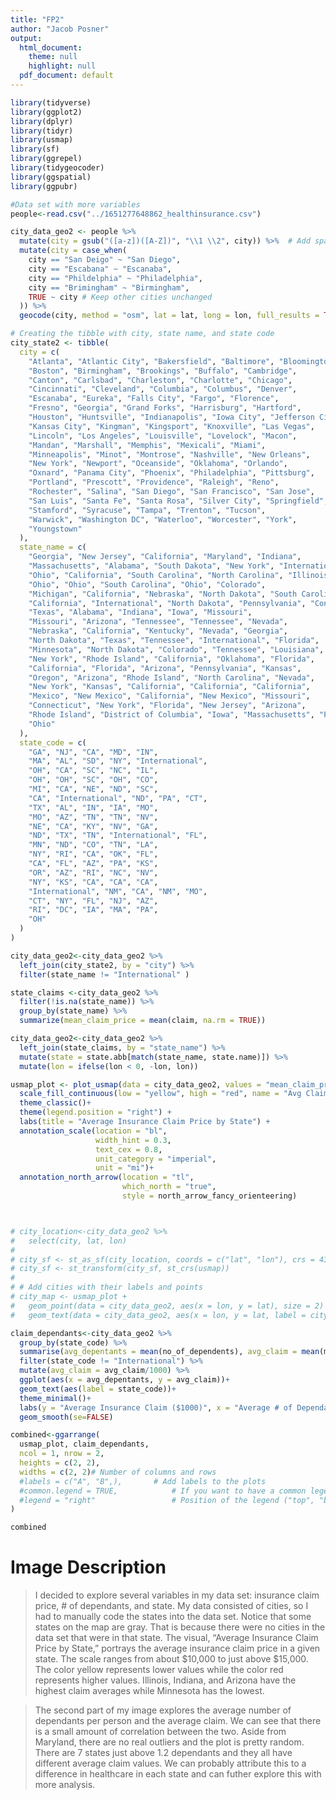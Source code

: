 ```yaml
---
title: "FP2"
author: "Jacob Posner"
output:
  html_document:
    theme: null
    highlight: null
  pdf_document: default
---
```


```r
library(tidyverse)
library(ggplot2)
library(dplyr)
library(tidyr)
library(usmap)
library(sf)
library(ggrepel)
library(tidygeocoder)
library(ggspatial)
library(ggpubr)
```

```r
#Data set with more variables
people<-read.csv("../1651277648862_healthinsurance.csv")

```

```r
city_data_geo2 <- people %>%
  mutate(city = gsub("([a-z])([A-Z])", "\\1 \\2", city)) %>%  # Add space between lowercase and uppercase letters
  mutate(city = case_when(
    city == "San Deigo" ~ "San Diego",
    city == "Escabana" ~ "Escanaba",
    city == "Phildelphia" ~ "Philadelphia",
    city == "Brimingham" ~ "Birmingham",
    TRUE ~ city # Keep other cities unchanged
  )) %>%
  geocode(city, method = "osm", lat = lat, long = lon, full_results = TRUE)  # Geocode cities and get full results
```


```r
# Creating the tibble with city, state name, and state code
city_state2 <- tibble(
  city = c(
    "Atlanta", "Atlantic City", "Bakersfield", "Baltimore", "Bloomington", 
    "Boston", "Birmingham", "Brookings", "Buffalo", "Cambridge", 
    "Canton", "Carlsbad", "Charleston", "Charlotte", "Chicago", 
    "Cincinnati", "Cleveland", "Columbia", "Columbus", "Denver", 
    "Escanaba", "Eureka", "Falls City", "Fargo", "Florence", 
    "Fresno", "Georgia", "Grand Forks", "Harrisburg", "Hartford", 
    "Houston", "Huntsville", "Indianapolis", "Iowa City", "Jefferson City", 
    "Kansas City", "Kingman", "Kingsport", "Knoxville", "Las Vegas", 
    "Lincoln", "Los Angeles", "Louisville", "Lovelock", "Macon", 
    "Mandan", "Marshall", "Memphis", "Mexicali", "Miami", 
    "Minneapolis", "Minot", "Montrose", "Nashville", "New Orleans", 
    "New York", "Newport", "Oceanside", "Oklahoma", "Orlando", 
    "Oxnard", "Panama City", "Phoenix", "Philadelphia", "Pittsburg", 
    "Portland", "Prescott", "Providence", "Raleigh", "Reno", 
    "Rochester", "Salina", "San Diego", "San Francisco", "San Jose", 
    "San Luis", "Santa Fe", "Santa Rosa", "Silver City", "Springfield", 
    "Stamford", "Syracuse", "Tampa", "Trenton", "Tucson", 
    "Warwick", "Washington DC", "Waterloo", "Worcester", "York", 
    "Youngstown"
  ),
  state_name = c(
    "Georgia", "New Jersey", "California", "Maryland", "Indiana", 
    "Massachusetts", "Alabama", "South Dakota", "New York", "International", 
    "Ohio", "California", "South Carolina", "North Carolina", "Illinois", 
    "Ohio", "Ohio", "South Carolina", "Ohio", "Colorado", 
    "Michigan", "California", "Nebraska", "North Dakota", "South Carolina", 
    "California", "International", "North Dakota", "Pennsylvania", "Connecticut", 
    "Texas", "Alabama", "Indiana", "Iowa", "Missouri", 
    "Missouri", "Arizona", "Tennessee", "Tennessee", "Nevada", 
    "Nebraska", "California", "Kentucky", "Nevada", "Georgia", 
    "North Dakota", "Texas", "Tennessee", "International", "Florida", 
    "Minnesota", "North Dakota", "Colorado", "Tennessee", "Louisiana", 
    "New York", "Rhode Island", "California", "Oklahoma", "Florida", 
    "California", "Florida", "Arizona", "Pennsylvania", "Kansas", 
    "Oregon", "Arizona", "Rhode Island", "North Carolina", "Nevada", 
    "New York", "Kansas", "California", "California", "California", 
    "Mexico", "New Mexico", "California", "New Mexico", "Missouri", 
    "Connecticut", "New York", "Florida", "New Jersey", "Arizona", 
    "Rhode Island", "District of Columbia", "Iowa", "Massachusetts", "Pennsylvania", 
    "Ohio"
  ),
  state_code = c(
    "GA", "NJ", "CA", "MD", "IN", 
    "MA", "AL", "SD", "NY", "International", 
    "OH", "CA", "SC", "NC", "IL", 
    "OH", "OH", "SC", "OH", "CO", 
    "MI", "CA", "NE", "ND", "SC", 
    "CA", "International", "ND", "PA", "CT", 
    "TX", "AL", "IN", "IA", "MO", 
    "MO", "AZ", "TN", "TN", "NV", 
    "NE", "CA", "KY", "NV", "GA", 
    "ND", "TX", "TN", "International", "FL", 
    "MN", "ND", "CO", "TN", "LA", 
    "NY", "RI", "CA", "OK", "FL", 
    "CA", "FL", "AZ", "PA", "KS", 
    "OR", "AZ", "RI", "NC", "NV", 
    "NY", "KS", "CA", "CA", "CA", 
    "International", "NM", "CA", "NM", "MO", 
    "CT", "NY", "FL", "NJ", "AZ", 
    "RI", "DC", "IA", "MA", "PA", 
    "OH"
  )
)

city_data_geo2<-city_data_geo2 %>% 
  left_join(city_state2, by = "city") %>% 
  filter(state_name != "International" )
```


```r
state_claims <-city_data_geo2 %>% 
  filter(!is.na(state_name)) %>% 
  group_by(state_name) %>% 
  summarize(mean_claim_price = mean(claim, na.rm = TRUE)) 

city_data_geo2<-city_data_geo2 %>% 
  left_join(state_claims, by = "state_name") %>% 
  mutate(state = state.abb[match(state_name, state.name)]) %>% 
  mutate(lon = ifelse(lon < 0, -lon, lon))

usmap_plot <- plot_usmap(data = city_data_geo2, values = "mean_claim_price", color = "white") +
  scale_fill_continuous(low = "yellow", high = "red", name = "Avg Claim Price", label = scales::dollar_format()) + 
  theme_classic()+
  theme(legend.position = "right") +
  labs(title = "Average Insurance Claim Price by State") + 
  annotation_scale(location = "bl",  
                   width_hint = 0.3,  
                   text_cex = 0.8, 
                   unit_category = "imperial",  
                   unit = "mi")+
  annotation_north_arrow(location = "tl",  
                         which_north = "true",  
                         style = north_arrow_fancy_orienteering)



# city_location<-city_data_geo2 %>% 
#   select(city, lat, lon)
# 
# city_sf <- st_as_sf(city_location, coords = c("lat", "lon"), crs = 4326)
# city_sf <- st_transform(city_sf, st_crs(usmap))
# 
# # Add cities with their labels and points
# city_map <- usmap_plot +
#   geom_point(data = city_data_geo2, aes(x = lon, y = lat), size = 2) +
#   geom_text(data = city_data_geo2, aes(x = lon, y = lat, label = city), size = 3, vjust = 1)


```

```r
claim_dependants<-city_data_geo2 %>% 
  group_by(state_code) %>% 
  summarise(avg_depentants = mean(no_of_dependents), avg_claim = mean(mean_claim_price)) %>% 
  filter(state_code != "International") %>%
  mutate(avg_claim = avg_claim/1000) %>% 
  ggplot(aes(x = avg_depentants, y = avg_claim))+
  geom_text(aes(label = state_code))+
  theme_minimal()+
  labs(y = "Average Insurance Claim ($1000)", x = "Average # of Dependants per Person", title = "Dependants per Person vs. Average Insurance Claim")+
  geom_smooth(se=FALSE)
```

```r
combined<-ggarrange(
  usmap_plot, claim_dependants,             
  ncol = 1, nrow = 2, 
  heights = c(2, 2), 
  widths = c(2, 2)# Number of columns and rows
  #labels = c("A", "B",),       # Add labels to the plots
  #common.legend = TRUE,            # If you want to have a common legend
  #legend = "right"                 # Position of the legend ("top", "bottom", "left", "right")
)
```

```r
combined
```

# Image Description

> I decided to explore several variables in my data set: insurance claim price, # of dependants, and state. My data consisted of cities, so I had to manually code the states into the data set. Notice that some states on the map are gray. That is because there were no cities in the data set that were in that state. The visual, "Average Insurance Claim Price by State," portrays the average insurance claim price in a given state. The scale ranges from about $10,000 to just above $15,000. The color yellow represents lower values while the color red represents higher values. Illinois, Indiana, and Arizona have the highest claim averages while Minnesota has the lowest. 

> The second part of my image explores the average number of dependants per person and the average claim. We can see that there is a small amount of correlation between the two. Aside from Maryland, there are no real outliers and the plot is pretty random. There are 7 states just above 1.2 dependants and they all have different average claim values. We can probably attribute this to a difference in healthcare in each state and can futher explore this with more analysis.